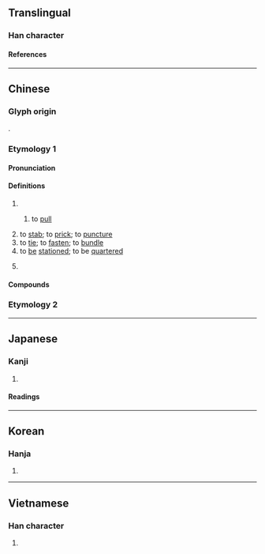 {{also|紮}}
{{character info/new}}
==Translingual==

===Han character===
{{Han char|rn=64|rad=手|as=01|sn=4|four=52010|canj=QU,XQU|ids=⿰扌乚}}

====References====
{{Han ref|kx=0417.010|dkj=11771|dj=0763.030|hdz=31825.030|uh=624E}}

----

==Chinese==

===Glyph origin===
{{Han etym}}
{{Han compound|手|乙|ls=psc|c1=s|c2=p}}.

===Etymology 1===
{{zh-forms}}

====Pronunciation====
{{zh-pron
|m=zhā,zā,zhá
|m_note=zhā - “to stab, to prick, to puncture”; zā (Mainland), zhá (Taiwan) - “to fasten, to tie, to bind”; zhā (Mainland), zhá (Taiwan) - “to be stationed”; zhá - used in {{zh-l|*掙扎}} and {{zh-l|*扎掙}}
|c=zaat3,zaap3
|h=pfs=
|md=
|mn=chah/chat
|mn_note=chah - vernacular; chat - literary
|mn-t=zab4/zag4/za4
|mn-t_note=zag4 - “to fasten, to tie, to bind”, used in {{zh-l|*掙扎}} and {{zh-l|*扎掙}})
|w=4tsaq
|mc=y
|oc=y
|cat=v,cl
}}

====Definitions====
{{zh-hanzi}}

# {{zh-alt-form|札|tr=-}}
## {{lb|zh|classical}} to [[pull]]
# to [[stab]]; to [[prick]]; to [[puncture]]
# to [[tie]]; to [[fasten]]; to [[bundle]]
# to [[be]] [[stationed]]; to be [[quartered]] {{gloss|of troops}}
# {{lb|zh|loanword}} {{zh-classifier|[[jar]]s}}

====Compounds====
{{zh-der|一扎腳|刀割針扎|匾扎|半扎|垂死掙扎|安扎|扎乎|扎住|扎嘴|扎堆|扎墊|扎實|扎心|扎手|扎手舞腳|扎括|扎掂|扎掙|扎撒|扎根|扎槍|扎煞|扎猛子|扎眉扎眼|扎眼|扎空槍|扎窩子|扎筏子|扎縛|扎罰子|扎耳朵|扎腦門兒|扎腳|扎花|扎草|扎針|抄扎|拽扎|掙扎|眼扎毛|瞎扎呼|立扎|點扎|乞力馬扎羅山|扎瓦|麻扎塔格}}

===Etymology 2===
{{zh-see|紮}}

{{zh-cat|Elementary}}

----

==Japanese==

===Kanji===
{{ja-kanji|grade=|rs=手01}}

# {{rfdef|ja|sort=手01}}

====Readings====
{{ja-readings
|on=さつ, あつ
|kun=ぬく, かまえる
}}

----

==Korean==

===Hanja===
{{ko-hanja|찰}}

# {{rfdef|ko|sort=手01}}

----

==Vietnamese==

===Han character===
{{vi-readings|rs=手01|reading=trát}}

# {{rfdef|vi|sort=手01}}